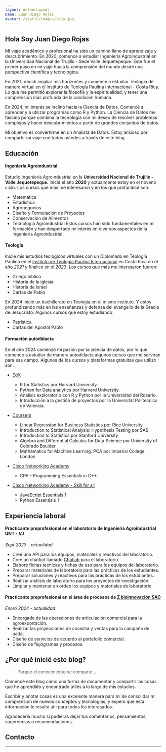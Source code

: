 ```yaml
---
layout: AuthorLayout
name: Juan Diego Rojas
avatar: /static/images/logo.jpg
---
```



## Hola <Twemoji emoji="waving hand" />Soy Juan Diego Rojas

Mi viaje académico y profesional ha sido un camino lleno de aprendizaje y descubrimiento. En 2020, comencé a estudiar Ingeniería Agroindustrial en la Universidad Nacional de Trujillo - Sede Valle Jequetepeque. Este fue el primer paso en mi viaje hacia la comprensión del mundo desde una perspectiva científica y tecnológica.

En 2021, decidí ampliar mis horizontes y comencé a estudiar Teología de manera virtual en el Instituto de Teología Paulina Internacional - Costa Rica. Lo que me permitió explorar la filosofía y la espiritualidad, y tener una comprensión más profunda de la condición humana.

En 2024, mi interés se inclinó hacia la Ciencia de Datos. Comencé a aprender y a utilizar programas como R y Python. La Ciencia de Datos me fascina porque combina la tecnología con mi deseo de resolver problemas complejos y hacer descubrimientos a partir de grandes conjuntos de datos.

Mi objetivo es convertirme en un Analista de Datos. Estoy ansioso por compartir mi viaje con todos ustedes a través de este blog.

## Educación

#### Ingeniería Agroindustrial

Estudio Ingeniería Agroindustrial en la **Universidad Nacional de Trujillo - Valle Jequetepeque**. Inicié el año **2020** y actualmente estoy en el noveno ciclo.
Los cursos que más me interesaron y en los que profundicé son:

- Matemática
- Estadística
- Agronegocios
- Diseño y Formulación de Proyectos
- Conservación de Alimentos
- Tecnología Agroindustrial
  Estos cursos han sido fundamentales en mi formación y han despertado mi interés en diversos aspectos de la Ingeniería Agroindustrial.

#### Teología

Inicie mis estudios teologicos virtuales con un Diplomado en Teología Paulina en el [Instituto de Teologia Paulina Internacional](https://institutopaulinointernacional.com/) en Costa Rica en el año _2021_ y finalice en el _2023_.
Los cursos que más me interesaron fueron:

- Griego bíblico
- Historia de la iglesia
- Historia de Israel
- Cartas de Pablo

En 2024 inicié un bachillerato en Teologia en el mismo instituto. Y estoy profundizando más en las enseñanzas y defensa del evangelio de la Gracia de Jesucristo.
Algunos cursos que estoy estudiando:

- Patrística
- Cartas del Apostol Pablo

#### Formación autodidacta

En el año 2024 comenzó mi pasión por la ciencia de datos, por lo que comence a estudiar de manera autodidacta algunos cursos que me serviran para ese campo.
Algunos de los cursos y plataformas gratuitas que utilizo son:

- [EdX](https://www.edx.org/es)

  - R for Statistics por Harvard University.
  - Python for Data analytics por Harvard University.
  - Analisis exploratorio con R y Python por la Universidad del Rosario.
  - Introducción a la gestión de proyectos por la Universitat Politecnica de Valencia.

- [Coursera](https://www.coursera.org/)

  - Linear Regression for Business Statistics por Rice University
  - Introduction to Statistical Analysis: Hypothesis Testing por SAS
  - Introduction to Statistics por Stanford University
  - Algebra and Differential Calculus for Data Science por University of Colorado Boulder
  - Mathematics for Machine Learning: PCA por Imperial College London

- [Cisco Networking Academy](https://www.netacad.com/)

  - CPA - Programming Essentials in C++

- [Cisco Networking Academy - Skill for all](https://skillsforall.com/)
  - JavaScript Essentials 1
  - Python Essentials 1

## Experiencia laboral

#### Practicante preprofesional en el laboratorio de Ingenieria Agroindustrial UNT - VJ

_Sept 2023 - actualidad_

- Creé una API para los equipos, materiales y reactivos del laboratorio.
- Creé un chatbot llamado [Chatlab](https://chatlab1.vercel.app) para el laboratorio.
- Elaboré fichas tecnicas y fichas de uso para los equipos del laboratorio.
- Preparar materiales de laboratorio para las prácticas de los estudiantes.
- Preparar soluciones y reactivos para las prácticas de los estudiantes.
- Realizar análisis de laboratorio para los proyectos de investigación.
- Limpiar y mantener en orden los equipos y materiales de laboratorio.

#### Practicante preprofesional en el área de procesos de [Z bioinnovación SAC](https://www.facebook.com/ZBioinnovacion)

_Enero 2024 - actualidad_

- Encargado de las operaciones de articulación comercial para la agroexportación.
- Realizar las proyecciones de cosecha y ventas para la campaña de palta.
- Diseño de servicios de acuerdo al portafolio comercial.
- Diseño de flujogramas y procesos.

## ¿Por qué inicié este blog?

> Porque el conocimiento se comparte...

Comencé este blog como una forma de documentar y compartir las cosas que he aprendido y encontrado útiles a lo largo de mis estudios.

Escribir y anotar cosas es una excelente manera para mí de consolidar mi comprensión de nuevos conceptos y tecnologías, y espero que esta información le resulte util para todos los interesados.

Agradecería mucho si pudieras dejar tus comentarios, pensamientos, sugerencias o recomendaciones.

## Contacto

<SocialAccounts />

---
